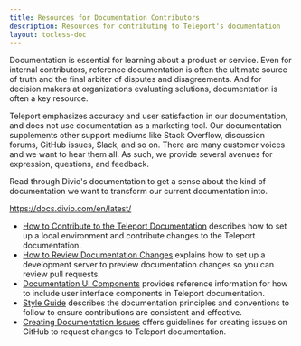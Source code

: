 ```yaml
---
title: Resources for Documentation Contributors
description: Resources for contributing to Teleport's documentation
layout: tocless-doc
---
```


Documentation is essential for learning about a product or service. Even for
internal contributors, reference documentation is often the ultimate source of
truth and the final arbiter of disputes and disagreements. And for decision
makers at organizations evaluating solutions, documentation is often a key
resource.

Teleport emphasizes accuracy and user satisfaction in our documentation, and
does not use documentation as a marketing tool. Our documentation supplements
other support mediums like Stack Overflow, discussion forums, GitHub issues,
Slack, and so on. There are many customer voices and we want to hear them all.
As such, we provide several avenues for expression, questions, and feedback.

<Admonition type="tip">
Read through Divio's documentation to get a sense about
the kind of documentation we want to transform our current documentation into.

  https://docs.divio.com/en/latest/

</Admonition>

- [How to Contribute to the Teleport Documentation](how-to-contribute.mdx) describes 
  how to set up a local environment and contribute changes to the Teleport documentation.
- [How to Review Documentation Changes](reviewing-docs.mdx) explains how to
  set up a development server to preview documentation changes so you can review pull
  requests.
- [Documentation UI Components](reference.mdx) provides reference 
  information for how to include user interface components in Teleport documentation.
- [Style Guide](style-guide.mdx) describes the documentation principles and 
  conventions to follow to ensure contributions are consistent and effective.
- [Creating Documentation Issues](issues.mdx) offers guidelines for
  creating issues on GitHub to request changes to Teleport documentation.
